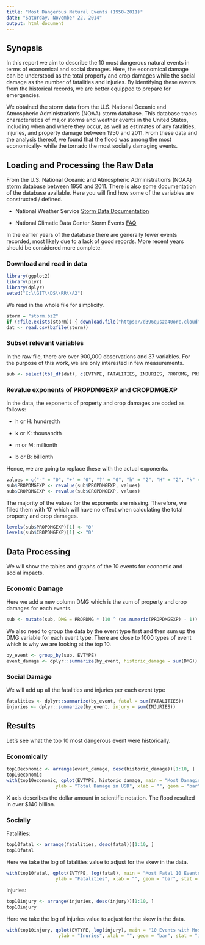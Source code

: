 ```yaml
---
title: "Most Dangerous Natural Events (1950-2011)"
date: "Saturday, November 22, 2014"
output: html_document
---
```


## Synopsis
In this report we aim to describe the 10 most dangerous natural events in terms of economical and social damages. Here, the economical damage can be understood as the total property and crop damages while the social damage as the number of fatalities and injuries. By identifying these events from the historical records, we are better equipped to prepare for emergencies.

We obtained the storm data from the U.S. National Oceanic and Atmospheric Administration's (NOAA) storm database. This database tracks characteristics of major storms and weather events in the United States, including when and where they occur, as well as estimates of any fatalities, injuries, and property damage between 1950 and 2011. From these data and the analysis thereof, we found that the flood was among the most economically- while the tornado the most socially damaging events.

## Loading and Processing the Raw Data
From the U.S. National Oceanic and Atmospheric Administration's (NOAA) [storm database][1] between 1950 and 2011. There is also some documentation of the database available. Here you will find how some of the variables are constructed / defined.

* National Weather Service [Storm Data Documentation][2]

* National Climatic Data Center Storm Events [FAQ][3]

In the earlier years of the database there are generally fewer events recorded, most likely due to a lack of good records. More recent years should be considered more complete.

### Download and read in data
```r
library(ggplot2)
library(plyr)
library(dplyr)
setwd("C:\\GIT\\DS\\RR\\A2")
```

We read in the whole file for simplicity.

```r
storm = "storm.bz2"
if (!file.exists(storm)) { download.file("https://d396qusza40orc.cloudfront.net/repdata%2Fdata%2FStormData.csv.bz2", storm) }
dat <- read.csv(bzfile(storm))
```

### Subset relevant variables
In the raw file, there are over 900,000 observations and 37 variables. For the purpose of this work, we are only interested in few measurements.

```r
sub <- select(tbl_df(dat), c(EVTYPE, FATALITIES, INJURIES, PROPDMG, PROPDMGEXP, CROPDMG, CROPDMGEXP))
```

### Revalue exponents of PROPDMGEXP and CROPDMGEXP
In the data, the exponents of property and crop damages are coded as follows:

* h or H: hundredth

* k or K: thousandth

* m or M: millionth

* b or B: billionth

Hence, we are going to replace these with the actual exponents.

```r
values = c("-" = "0", "+" = "0", "?" = "0", "h" = "2", "H" = "2", "k" = "3", "K" = "3", "m" = "6", "M" = "6", "b" = "9", "B" = "9")
sub$PROPDMGEXP <- revalue(sub$PROPDMGEXP, values)
sub$CROPDMGEXP <- revalue(sub$CROPDMGEXP, values)
```

The majority of the values for the exponents are missing. Therefore, we filled them with '0' which will have no effect when calculating the total property and crop damages.

```r
levels(sub$PROPDMGEXP)[1] <- "0"
levels(sub$CROPDMGEXP)[1] <- "0"
```

## Data Processing
We will show the tables and graphs of the 10 events for economic and social impacts.

### Economic Damage
Here we add a new column DMG which is the sum of property and crop damages for each events.

```r
sub <- mutate(sub, DMG = PROPDMG * (10 ^ (as.numeric(PROPDMGEXP) - 1)) + CROPDMG * (10 ^ (as.numeric(CROPDMGEXP) - 1)))
```

We also need to group the data by the event type first and then sum up the DMG variable for each event type. There are close to 1000 types of event which is why we are looking at the top 10.

```r
by_event <- group_by(sub, EVTYPE)
event_damage <- dplyr::summarize(by_event, historic_damage = sum(DMG))
```

### Social Damage
We will add up all the fatalities and injuries per each event type

```r
fatalities <- dplyr::summarize(by_event, fatal = sum(FATALITIES))
injuries <- dplyr::summarize(by_event, injury = sum(INJURIES))
```

## Results
Let's see what the top 10 most dangerous event were historically.

### Economically
```r
top10economic <- arrange(event_damage, desc(historic_damage))[1:10, ]
top10economic
with(top10economic, qplot(EVTYPE, historic_damage, main = "Most Damaging 10 Events",
                  ylab = "Total Damage in USD", xlab = "", geom = "bar", stat = "identity") + coord_flip())
```

X axis describes the dollar amount in scientific notation. The flood resulted in over $140 billion.

### Socially
Fatalities:
```r
top10fatal <- arrange(fatalities, desc(fatal))[1:10, ]
top10fatal
```

Here we take the log of fatalities value to adjust for the skew in the data.

```r
with(top10fatal, qplot(EVTYPE, log(fatal), main = "Most Fatal 10 Events",
                  ylab = "Fatalities", xlab = "", geom = "bar", stat = "identity") + coord_flip())
```

Injuries:
```r
top10injury <- arrange(injuries, desc(injury))[1:10, ]
top10injury
```

Here we take the log of injuries value to adjust for the skew in the data.

```r
with(top10injury, qplot(EVTYPE, log(injury), main = "10 Events with Most Injuries",
                   ylab = "Inuries", xlab = "", geom = "bar", stat = "identity") + coord_flip())
```


[1]: https://d396qusza40orc.cloudfront.net/repdata%2Fdata%2FStormData.csv.bz2 "Storm DB"
[2]: https://d396qusza40orc.cloudfront.net/repdata%2Fpeer2_doc%2Fpd01016005curr.pdf "Storm Data Documentation"
[3]: https://d396qusza40orc.cloudfront.net/repdata%2Fpeer2_doc%2FNCDC%20Storm%20Events-FAQ%20Page.pdf "FAQ"